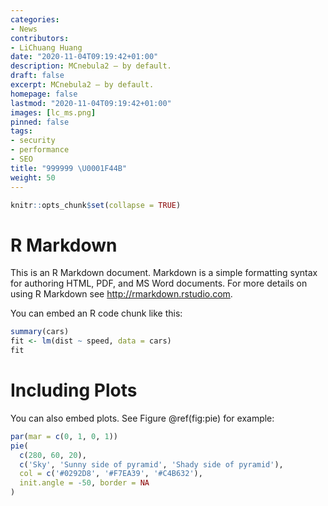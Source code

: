 ```yaml
---
categories:
- News
contributors:
- LiChuang Huang
date: "2020-11-04T09:19:42+01:00"
description: MCnebula2 — by default.
draft: false
excerpt: MCnebula2 — by default.
homepage: false
lastmod: "2020-11-04T09:19:42+01:00"
images: [lc_ms.png]
pinned: false
tags:
- security
- performance
- SEO
title: "999999 \U0001F44B"
weight: 50
---
```


```r
knitr::opts_chunk$set(collapse = TRUE)
```

# R Markdown

This is an R Markdown document. Markdown is a simple formatting syntax for authoring HTML, PDF, and MS Word documents. For more details on using R Markdown see <http://rmarkdown.rstudio.com>.

You can embed an R code chunk like this:

```r
summary(cars)
fit <- lm(dist ~ speed, data = cars)
fit
```

# Including Plots

You can also embed plots. See Figure \@ref(fig:pie) for example:

```r
par(mar = c(0, 1, 0, 1))
pie(
  c(280, 60, 20),
  c('Sky', 'Sunny side of pyramid', 'Shady side of pyramid'),
  col = c('#0292D8', '#F7EA39', '#C4B632'),
  init.angle = -50, border = NA
)
```
